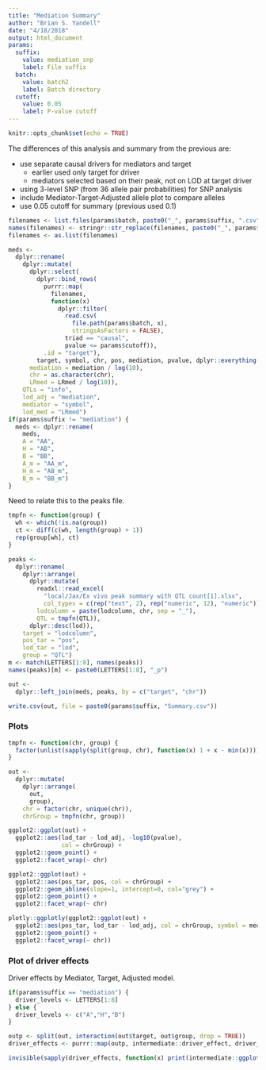 ```yaml
---
title: "Mediation Summary"
author: "Brian S. Yandell"
date: "4/18/2018"
output: html_document
params:
  suffix:
    value: mediation_snp
    label: File suffix
  batch:
    value: batch2
    label: Batch directory
  cutoff:
    value: 0.05
    label: P-value cutoff
---
```


```r
knitr::opts_chunk$set(echo = TRUE)
```

The differences of this analysis and summary from the previous are:

- use separate causal drivers for mediators and target
    + earlier used only target for driver
    + mediators selected based on their peak, not on LOD at target driver
- using 3-level SNP (from 36 allele pair probabilities) for SNP analysis
- include Mediator-Target-Adjusted allele plot to compare alleles
- use 0.05 cutoff for summary (previous used 0.1)

```r
filenames <- list.files(params$batch, paste0("_", params$suffix, ".csv"))
names(filenames) <- stringr::str_replace(filenames, paste0("_", params$suffix, ".csv"), "")
filenames <- as.list(filenames)
```

```r
meds <- 
  dplyr::rename(
    dplyr::mutate(
      dplyr::select(
        dplyr::bind_rows(
          purrr::map(
            filenames,
            function(x) 
              dplyr::filter(
                read.csv(
                  file.path(params$batch, x),
                  stringsAsFactors = FALSE),
                triad == "causal",
                pvalue <= params$cutoff)),
          .id = "target"),
        target, symbol, chr, pos, mediation, pvalue, dplyr::everything()),
      mediation = mediation / log(10),
      chr = as.character(chr),
      LRmed = LRmed / log(10)),
    QTLs = "info",
    lod_adj = "mediation",
    mediator = "symbol",
    lod_med = "LRmed")
if(params$suffix != "mediation") {
  meds <- dplyr::rename(
    meds,
    A = "AA",
    H = "AB",
    B = "BB",
    A_m = "AA_m",
    H_m = "AB_m",
    B_m = "BB_m")
}
```

Need to relate this to the peaks file.

```r
tmpfn <- function(group) {
  wh <- which(!is.na(group))
  ct <- diff(c(wh, length(group) + 1))
  rep(group[wh], ct)
}
```

```r
peaks <- 
  dplyr::rename(
    dplyr::arrange(
      dplyr::mutate(
        readxl::read_excel(
          "local/Jax/Ex vivo peak summary with QTL count[1].xlsx",
          col_types = c(rep("text", 2), rep("numeric", 12), "numeric")),
        lodcolumn = paste(lodcolumn, chr, sep = "_"),
        QTL = tmpfn(QTL)),
      dplyr::desc(lod)),
    target = "lodcolumn",
    pos_tar = "pos",
    lod_tar = "lod",
    group = "QTL")
m <- match(LETTERS[1:8], names(peaks))
names(peaks)[m] <- paste0(LETTERS[1:8], "_p")
```

```r
out <- 
  dplyr::left_join(meds, peaks, by = c("target", "chr"))
```

```r
write.csv(out, file = paste0(params$suffix, "Summary.csv"))
```


### Plots

```r
tmpfn <- function(chr, group) {
  factor(unlist(sapply(split(group, chr), function(x) 1 + x - min(x))))
}
```

```r
out <- 
  dplyr::mutate(
    dplyr::arrange(
      out,
      group),
    chr = factor(chr, unique(chr)),
    chrGroup = tmpfn(chr, group))
```

```r
ggplot2::ggplot(out) +
  ggplot2::aes(lod_tar - lod_adj, -log10(pvalue),
               col = chrGroup) +
  ggplot2::geom_point() +
  ggplot2::facet_wrap(~ chr)
```

```r
ggplot2::ggplot(out) +
  ggplot2::aes(pos_tar, pos, col = chrGroup) +
  ggplot2::geom_abline(slope=1, intercept=0, col="grey") +
  ggplot2::geom_point() +
  ggplot2::facet_wrap(~ chr)
```

```r
plotly::ggplotly(ggplot2::ggplot(out) +
  ggplot2::aes(pos_tar, lod_tar - lod_adj, col = chrGroup, symbol = mediator) +
  ggplot2::geom_point() +
  ggplot2::facet_wrap(~ chr))
```

### Plot of driver effects

Driver effects by Mediator, Target, Adjusted model.

```r
if(params$suffix == "mediation") {
  driver_levels <- LETTERS[1:8]
} else {
  driver_levels <- c("A","H","B")
}
```

```r
outp <- split(out, interaction(out$target, out$group, drop = TRUE))
driver_effects <- purrr::map(outp, intermediate::driver_effect, driver_levels)
```

```r
invisible(sapply(driver_effects, function(x) print(intermediate::ggplot_driver_effect(x))))
```
